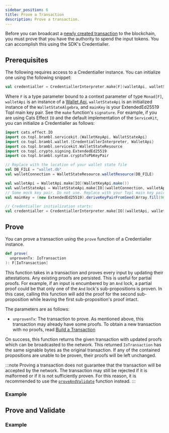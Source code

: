 ```yaml
---
sidebar_position: 6
title: Prove a Transaction
description: Prove a transaction.
---
```



Before you can broadcast a [newly created transaction](./transactions) to the blockchain, you must prove that you have the authority to
spend the input tokens. You can accomplish this using the SDK's Credentialler.

## Prerequisites

The following requires access to a Credentialler instance. You can initialize one using the following snippet:

```scala
val credentialler = CredentiallerInterpreter.make[F](walletApi, walletStateApi, mainKey)
```

Where `F` is a type parameter bound to a context parameter of type `Monad[F]`, `walletApi` is an instance of
a [Wallet Api](./wallets#prerequisites), `walletStateApi` is an initialized instance of
the <ScaladocLink path="co/topl/brambl/dataApi/WalletStateAlgebra.html"><code>WalletStateAlgebra</code></ScaladocLink>,
and `mainKey` is your ExtendedEd25519 Topl main key pair. See the `make`
function's <ScaladocLink path="co/topl/brambl/wallet/CredentiallerInterpreter$.html#make[F[_]](WalletApi[F],WalletStateAlgebra[F],KeyPair)(Monad[F]):Credentialler[F]"><code>signature</code></ScaladocLink>.
For example, if you are using Cats Effect `IO` and the default implementation of
the <ScaladocLink path="co/topl/brambl/servicekit/index.html"><code>ServiceKit</code></ScaladocLink>, you can initialize
a Credentialler as follows:

```scala
import cats.effect.IO
import co.topl.brambl.servicekit.{WalletKeyApi, WalletStateApi}
import co.topl.brambl.wallet.{CredentiallerInterpreter, WalletApi}
import co.topl.brambl.servicekit.WalletStateResource
import co.topl.crypto.signing.ExtendedEd25519
import co.topl.brambl.syntax.cryptoToPbKeyPair

// Replace with the location of your wallet state file
val DB_FILE = "wallet.db"
val walletConnection = WalletStateResource.walletResource(DB_FILE)

val walletApi = WalletApi.make[IO](WalletKeyApi.make())
val walletStateApi = WalletStateApi.make[IO](walletConnection, walletApi)
// Some mock key pair. Do not use. Replace with your Topl main key pair.
val mainKey = (new ExtendedEd25519).deriveKeyPairFromSeed(Array.fill(96)(0: Byte))

// Credentialler initialization starts:
val credentialler = CredentiallerInterpreter.make[IO](walletApi, walletStateApi, mainKey)
```

## Prove

You can prove a transaction using
the <ScaladocLink path="co/topl/brambl/wallet/Credentialler.html#prove(IoTransaction):F[IoTransaction]"><code>prove</code></ScaladocLink>
function of a Credentialler instance.

```scala
def prove(
  unprovenTx: IoTransaction
): F[IoTransaction]
```

This function takes in a transaction and proves every input by updating their attestations. Any existing proofs are persisted.
This is useful for partial proofs. For example, if an input is encumbered by an `And` lock, a partial proof could be that
only one of the `And` lock's sub-propositions is proven. In this case, calling this function will add the proof for the
second sub-proposition while leaving the first sub-proposition's proof intact.

The parameters are as follows:
- `unprovenTx`: The transaction to prove. As mentioned above, this transaction may already have some proofs. To obtain
a new transaction with no proofs, read [Build a Transaction](./transactions)

On success, this function returns the given transaction with updated proofs which can be broadcasted to the network.
This returned `IoTransaction` has the same signable bytes as the original transaction. If any of the contained propositions
are unable to be proven, their proofs will be left unchanged.

:::note
Proving a transaction does not guarantee that the transaction will be accepted by the network. The transaction may still be
rejected if it is malformed or if it is not sufficiently proven. For this reason, it is recommended to use
the [`proveAndValidate`](#prove-and-validate) function instead.
:::

### Example

## Prove and Validate

### Example